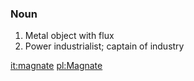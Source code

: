 ===Noun===
# Metal object with flux
# Power industrialist; captain of industry

[[it:magnate]]
[[pl:Magnate]]
